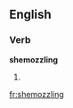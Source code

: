 
==English==

===Verb===
'''shemozzling'''

# {{present participle of|shemozzle}}

[[fr:shemozzling]]